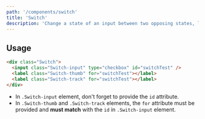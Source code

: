 ```yaml
---
path: '/components/switch'
title: 'Switch'
description: 'Change a state of an input between two opposing states, like on or off.'
---
```


## Usage

```html preview=true
<div class="Switch">
  <input class="Switch-input" type="checkbox" id="switchTest" />
  <label class="Switch-thumb" for="switchTest"></label>
  <label class="Switch-track" for="switchTest"></label>
</div>
```

- In `.Switch-input` element, don't forget to provide the `id` attribute.
- In `.Switch-thumb` and `.Switch-track` elements, the `for` attribute must be provided and **must
  match** with the `id` in `.Switch-input` element.
